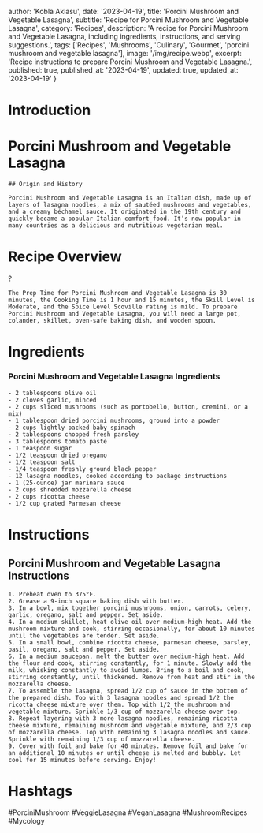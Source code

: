 
  author: 'Kobla Aklasu',
  date: '2023-04-19',
  title: 'Porcini Mushroom and Vegetable Lasagna',
  subtitle: 'Recipe for Porcini Mushroom and Vegetable Lasagna',
  category: 'Recipes',
  description: 'A recipe for Porcini Mushroom and Vegetable Lasagna, including ingredients, instructions, and serving suggestions.',
  tags: ['Recipes', 'Mushrooms', 'Culinary', 'Gourmet', 'porcini mushroom and vegetable lasagna'],
  image: '/img/recipe.webp',
  excerpt: 'Recipe instructions to prepare Porcini Mushroom and Vegetable Lasagna.',
  published: true,
  published_at: '2023-04-19',
  updated: true,
  updated_at: '2023-04-19'
}


  # Introduction

# Porcini Mushroom and Vegetable Lasagna
    
    ## Origin and History
    
    Porcini Mushroom and Vegetable Lasagna is an Italian dish, made up of layers of lasagna noodles, a mix of sautéed mushrooms and vegetables, and a creamy béchamel sauce. It originated in the 19th century and quickly became a popular Italian comfort food. It’s now popular in many countries as a delicious and nutritious vegetarian meal.

# Recipe Overview

?
    
    The Prep Time for Porcini Mushroom and Vegetable Lasagna is 30 minutes, the Cooking Time is 1 hour and 15 minutes, the Skill Level is Moderate, and the Spice Level Scoville rating is mild. To prepare Porcini Mushroom and Vegetable Lasagna, you will need a large pot, colander, skillet, oven-safe baking dish, and wooden spoon.

# Ingredients

### Porcini Mushroom and Vegetable Lasagna Ingredients
    - 2 tablespoons olive oil
    - 2 cloves garlic, minced
    - 2 cups sliced mushrooms (such as portobello, button, cremini, or a mix)
    - 1 tablespoon dried porcini mushrooms, ground into a powder
    - 2 cups lightly packed baby spinach
    - 2 tablespoons chopped fresh parsley
    - 3 tablespoons tomato paste
    - 1 teaspoon sugar
    - 1/2 teaspoon dried oregano
    - 1/2 teaspoon salt
    - 1/4 teaspoon freshly ground black pepper
    - 12 lasagna noodles, cooked according to package instructions
    - 1 (25-ounce) jar marinara sauce
    - 2 cups shredded mozzarella cheese
    - 2 cups ricotta cheese
    - 1/2 cup grated Parmesan cheese

# Instructions

## Porcini Mushroom and Vegetable Lasagna Instructions
    1. Preheat oven to 375°F.
    2. Grease a 9-inch square baking dish with butter.
    3. In a bowl, mix together porcini mushrooms, onion, carrots, celery, garlic, oregano, salt and pepper. Set aside.
    4. In a medium skillet, heat olive oil over medium-high heat. Add the mushroom mixture and cook, stirring occasionally, for about 10 minutes until the vegetables are tender. Set aside.
    5. In a small bowl, combine ricotta cheese, parmesan cheese, parsley, basil, oregano, salt and pepper. Set aside.
    6. In a medium saucepan, melt the butter over medium-high heat. Add the flour and cook, stirring constantly, for 1 minute. Slowly add the milk, whisking constantly to avoid lumps. Bring to a boil and cook, stirring constantly, until thickened. Remove from heat and stir in the mozzarella cheese.
    7. To assemble the lasagna, spread 1/2 cup of sauce in the bottom of the prepared dish. Top with 3 lasagna noodles and spread 1/2 the ricotta cheese mixture over them. Top with 1/2 the mushroom and vegetable mixture. Sprinkle 1/3 cup of mozzarella cheese over top.
    8. Repeat layering with 3 more lasagna noodles, remaining ricotta cheese mixture, remaining mushroom and vegetable mixture, and 2/3 cup of mozzarella cheese. Top with remaining 3 lasagna noodles and sauce. Sprinkle with remaining 1/3 cup of mozzarella cheese.
    9. Cover with foil and bake for 40 minutes. Remove foil and bake for an additional 10 minutes or until cheese is melted and bubbly. Let cool for 15 minutes before serving. Enjoy!

# Hashtags

#PorciniMushroom #VeggieLasagna #VeganLasagna #MushroomRecipes #Mycology



